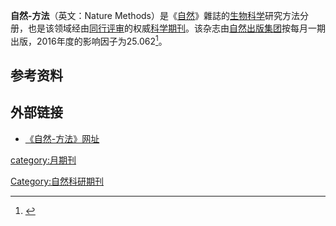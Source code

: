 {{onesource|time=2014-09-09T04:28:21+00:00}}
{{Infobox journal
|title=自然-方法
|native_title=Nature Methods
| cover =
|discipline=[[生物科学|生物科学]]
|language=[[英语|英语]]
| abbreviation = Nat. Methods
| editor = Allison Doerr
|publisher=[[自然出版集团|自然出版集团]]
|country=[[英國|英國]]
|frequency = 月刊
| history = 2004–現在
| impact = 26.919
| impact-year = 2017
| website = http://www.nature.com/nmeth/index.html
| ISSN = 1548-7091
| eISSN = 1548-7105
| OCLC = 56476033
| LCCN = 2004214152
| CODEN = NMAEA3
}}
'''自然-方法'''（英文：Nature Methods）是《[[自然_(雜誌)|自然]]》雜誌的[[生物科学|生物科学]]研究方法分册，也是该领域经由[[同行评审|同行评审]]的权威[[科学期刊|科学期刊]]。该杂志由[[自然出版集团|自然出版集团]]按每月一期出版，2016年度的影响因子为25.062<ref name=WoS>{{cite book |year=2017 |chapter=Nature Methods |title=2016 [[期刊引证报告|Journal Citation Reports]] |publisher=[[汤森路透|Thomson Reuters]] |edition=Science |series={{tsl|en|Web of Science|WOS|Web of Science}} |postscript=.}}</ref>。
== 参考资料 ==
{{Reflist}}

== 外部链接 ==
* [http://www.nature.com/nmeth 《自然-方法》网址]
{{Pub-stub}}

<!--- 分类 --->
[[Category:自然科研期刊|Category:自然科研期刊]]
[[category:月期刊|category:月期刊]]